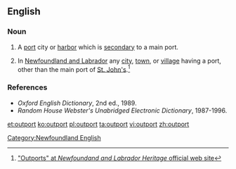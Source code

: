 ==English==

===Noun===
{{en-noun}}

# A [[port]] city or [[harbor]] which is [[secondary]] to a main port.
# {{context|Canada|lang=en}} In [[Newfoundland and Labrador]] any [[city]], [[town]], or [[village]] having a port, other than the main port of [[St. John's]].<ref>[http://www.heritage.nf.ca/society/outports.html "Outports" at ''Newfoundand and Labrador Heritage'' official web site]</ref>

===References===
<references/>
* ''Oxford English Dictionary'', 2nd ed., 1989.
* ''Random House Webster's Unabridged Electronic Dictionary'', 1987-1996.

[[Category:Newfoundland English]]

[[et:outport]]
[[ko:outport]]
[[pl:outport]]
[[ta:outport]]
[[vi:outport]]
[[zh:outport]]
